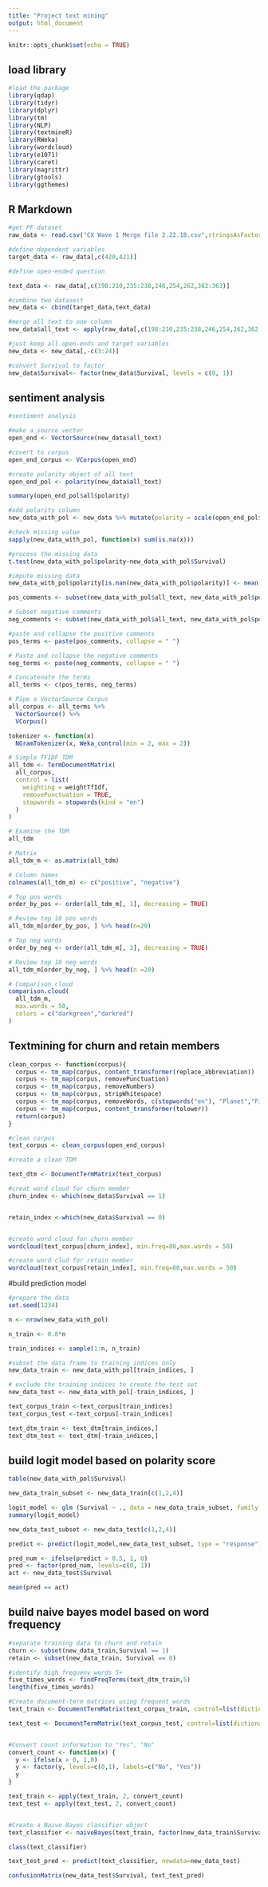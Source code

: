 ```yaml
---
title: "Project text mining"
output: html_document
---
```


```r
knitr::opts_chunk$set(echo = TRUE)
```


## load library
```r
#load the package
library(qdap)
library(tidyr)
library(dplyr)
library(tm)
library(NLP)
library(textmineR)
library(RWeka)
library(wordcloud)
library(e1071)
library(caret)
library(magrittr)
library(gtools)
library(ggthemes)
```

## R Markdown

```r
#get PF dataset
raw_data <- read.csv("CX Wave 1 Merge file 2.22.18.csv",stringsAsFactors = FALSE)

#define dependent variables
target_data <- raw_data[,c(420,421)]

#define open-ended question

text_data <- raw_data[,c(198:210,235:238,246,254,262,362:363)]

#combine two datasest
new_data <- cbind(target_data,text_data)

#merge all text to one column
new_data$all_text <- apply(raw_data[,c(198:210,235:238,246,254,262,362:363)], 1, paste, collapse = " ")

#just keep all open-ends and target variables
new_data <- new_data[,-c(3:24)]

#convert Survival to factor
new_data$Survival<- factor(new_data$Survival, levels = c(0, 1))
```


## sentiment analysis
```r
#sentiment analysis

#make a source vector
open_end <- VectorSource(new_data$all_text)

#covert to corpus
open_end_corpus <- VCorpus(open_end)

#create polarity object of all text
open_end_pol <- polarity(new_data$all_text)

summary(open_end_pol$all$polarity)

#add polarity column
new_data_with_pol <- new_data %>% mutate(polarity = scale(open_end_pol$all$polarity))

#check missing value
sapply(new_data_with_pol, function(x) sum(is.na(x)))

#process the missing data
t.test(new_data_with_pol$polarity~new_data_with_pol$Survival)

#impute missing data
new_data_with_pol$polarity[is.nan(new_data_with_pol$polarity)] <- mean(new_data_with_pol$polarity, na.rm = TRUE)

pos_comments <- subset(new_data_with_pol$all_text, new_data_with_pol$polarity > 0)

# Subset negative comments
neg_comments <- subset(new_data_with_pol$all_text, new_data_with_pol$polarity < 0)

#paste and collapse the positive comments
pos_terms <- paste(pos_comments, collapse = " ")

# Paste and collapse the negative comments
neg_terms <- paste(neg_comments, collapse = " ")

# Concatenate the terms
all_terms <- c(pos_terms, neg_terms)

# Pipe a VectorSource Corpus
all_corpus <- all_terms %>% 
  VectorSource() %>% 
  VCorpus()

tokenizer <- function(x) 
  NGramTokenizer(x, Weka_control(min = 2, max = 2))

# Simple TFIDF TDM
all_tdm <- TermDocumentMatrix(
  all_corpus, 
  control = list(
    weighting = weightTfIdf, 
    removePunctuation = TRUE, 
    stopwords = stopwords(kind = "en")
  )
)

# Examine the TDM
all_tdm

# Matrix
all_tdm_m <- as.matrix(all_tdm)

# Column names
colnames(all_tdm_m) <- c("positive", "negative")

# Top pos words
order_by_pos <- order(all_tdm_m[, 1], decreasing = TRUE)

# Review top 10 pos words
all_tdm_m[order_by_pos, ] %>% head(n=20)

# Top neg words
order_by_neg <- order(all_tdm_m[, 2], decreasing = TRUE)

# Review top 10 neg words
all_tdm_m[order_by_neg, ] %>% head(n =20)

# Comparison cloud
comparison.cloud(
  all_tdm_m, 
  max.words = 50,
  colors = c("darkgreen","darkred")
)

```

## Textmining for churn and retain members
```r
clean_corpus <- function(corpus){
  corpus <- tm_map(corpus, content_transformer(replace_abbreviation))
  corpus <- tm_map(corpus, removePunctuation)
  corpus <- tm_map(corpus, removeNumbers)
  corpus <- tm_map(corpus, stripWhitespace)
  corpus <- tm_map(corpus, removeWords, c(stopwords("en"), "Planet","Fitness","gym"))
  corpus <- tm_map(corpus, content_transformer(tolower))
  return(corpus)
}

#clean corpus
text_corpus <- clean_corpus(open_end_corpus)

#create a clean TDM

text_dtm <- DocumentTermMatrix(text_corpus)

#creat word cloud for churn member
churn_index <- which(new_data$Survival == 1)


retain_index <-which(new_data$Survival == 0)


#create word cloud for churn member
wordcloud(text_corpus[churn_index], min.freq=80,max.words = 50)

#create word clud for retain member
wordcloud(text_corpus[retain_index], min.freq=80,max.words = 50)
```

#build prediction model
```r
#prepare the data
set.seed(1234)

n <- nrow(new_data_with_pol)

n_train <- 0.8*n

train_indices <- sample(1:n, n_train)

#subset the data frame to training indices only
new_data_train <- new_data_with_pol[train_indices, ]

# exclude the training indices to create the test set
new_data_test <- new_data_with_pol[-train_indices, ]

text_corpus_train <-text_corpus[train_indices]
text_corpus_test <-text_corpus[-train_indices]

text_dtm_train <- text_dtm[train_indices,]
text_dtm_test <- text_dtm[-train_indices,]
```


## build logit model based on polarity score
```r
table(new_data_with_pol$Survival)

new_data_train_subset <- new_data_train[c(1,2,4)]

logit_model <- glm (Survival ~ ., data = new_data_train_subset, family = binomial(link="logit"))
summary(logit_model)

new_data_test_subset <- new_data_test[c(1,2,4)]

predict <- predict(logit_model,new_data_test_subset, type = "response")

pred_num <- ifelse(predict > 0.5, 1, 0)
pred <- factor(pred_num, levels=c(0, 1))
act <- new_data_test$Survival

mean(pred == act) 

```

## build naive bayes model based on word frequency
```r
#separate training data to churn and retain
churn <- subset(new_data_train,Survival == 1)
retain <- subset(new_data_train, Survival == 0)

#identify high frequeny words 5+
five_times_words <- findFreqTerms(text_dtm_train,5)
length(five_times_words)

#Create document-term matrices using frequent words
text_train <- DocumentTermMatrix(text_corpus_train, control=list(dictionary = five_times_words))

text_test <- DocumentTermMatrix(text_corpus_test, control=list(dictionary = five_times_words))


#Convert count information to "Yes", "No"
convert_count <- function(x) {
  y <- ifelse(x > 0, 1,0)
  y <- factor(y, levels=c(0,1), labels=c("No", "Yes"))
  y
}

text_train <- apply(text_train, 2, convert_count)
text_test <- apply(text_test, 2, convert_count)


#Create a Naive Bayes classifier object
text_classifier <- naiveBayes(text_train, factor(new_data_train$Survival))

class(text_classifier)

text_test_pred <- predict(text_classifier, newdata=new_data_test)

confusionMatrix(new_data_test$Survival, text_test_pred)

```

